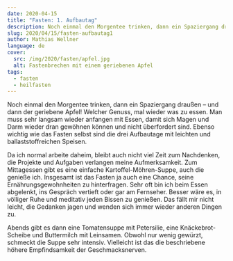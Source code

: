 ```yaml
---
date: 2020-04-15
title: "Fasten: 1. Aufbautag"
description: Noch einmal den Morgentee trinken, dann ein Spaziergang draußen - und dann der geriebene Apfel! Welcher Genuss, mal wieder was zu essen.
slug: 2020/04/15/fasten-aufbautag1
author: Mathias Wellner
language: de
cover:
  src: /img/2020/fasten/apfel.jpg
  alt: Fastenbrechen mit einem geriebenen Apfel
tags:
  - fasten
  - heilfasten
---
```



Noch einmal den Morgentee trinken, dann ein Spaziergang draußen &ndash; und dann der geriebene Apfel! Welcher Genuss, mal wieder was zu essen. Man muss sehr langsam wieder anfangen mit Essen, damit sich Magen und Darm wieder dran gewöhnen können und nicht überfordert sind. Ebenso wichtig wie das Fasten selbst sind die drei Aufbautage mit leichten und ballaststoffreichen Speisen.

<ResponsiveImage
  src="/img/2020/fasten/apfel.jpg"
  alt="Fastenbrechen mit einem geriebenen Apfel"
  aspectRatio="4:3"
/>

Da ich normal arbeite daheim, bleibt auch nicht viel Zeit zum Nachdenken, die Projekte und Aufgaben verlangen meine Aufmerksamkeit. Zum Mittagessen gibt es eine einfache Kartoffel-Möhren-Suppe, auch die genieße ich. Insgesamt ist das Fasten ja auch eine Chance, seine Ernährungsgewohnheiten zu hinterfragen. Sehr oft bin ich beim Essen abgelenkt, ins Gespräch vertieft oder gar am Fernseher. Besser wäre es, in völliger Ruhe und meditativ jeden Bissen zu genießen. Das fällt mir nicht leicht, die Gedanken jagen und wenden sich immer wieder anderen Dingen zu.

<ResponsiveImage
  src="/img/2020/fasten/abendessen.jpg"
  alt="Leichtes Abendessen mit Tomatensuppe, Knäckebrot und Buttermilch"
  aspectRatio="4:3"
/>

Abends gibt es dann eine Tomatensuppe mit Petersilie, eine Knäckebrot-Scheibe und Buttermilch mit Leinsamen. Obwohl nur wenig gewürzt, schmeckt die Suppe sehr intensiv. Vielleicht ist das die beschriebene höhere Empfindsamkeit der Geschmacksnerven.
